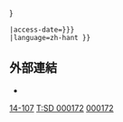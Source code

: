 {{cite journal
 |url=http://shell.sinica.edu.tw/chinese/documentquery_c.php?No=000172
 |author=[[賴景陽]] |year=1989
 |title=臺灣的法螺
 |journal=[[貝類學報]] |publisher=[[中華民國貝類學會]]
 |volume=14
 |pages={{{page|{{{pages|107-128}}}}}}
 |access-date={{{access-date|{{{accessdate|2018-12-31}}}}}}
 |language=zh-hant }}<noinclude>
==外部連結==
* {{cite web 
 |url=http://shell.sinica.edu.tw/reference/000172.pdf
 |title=原始文獻掃描版本連結 |work=臺灣貝類資料庫 |access-date=2018-08-28 |language=zh-hant }}

[[Category:貝類學報文獻|14-107]]
[[Category:台灣貝類資料庫參考文獻| T:SD 000172]]
</noinclude><includeonly>
[[Category:台灣貝類資料庫參考文獻|000172]]
</includeonly>